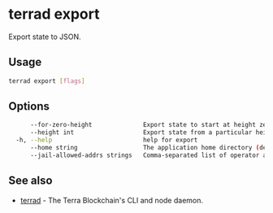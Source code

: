 # terrad export

Export state to JSON.

## Usage

```sh Terrad
terrad export [flags]
```

## Options

```sh Terrad
      --for-zero-height              Export state to start at height zero (perform preproccessing)
      --height int                   Export state from a particular height (-1 means latest height) (default -1)
  -h, --help                         help for export
      --home string                  The application home directory (default "terra")
      --jail-allowed-addrs strings   Comma-separated list of operator addresses of jailed validators to unjail
```

## See also

* [terrad](terrad.mdx)	 - The Terra Blockchain's CLI and node daemon. 


